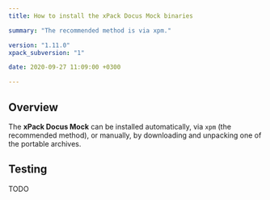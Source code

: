 ```yaml
---
title: How to install the xPack Docus Mock binaries

summary: "The recommended method is via xpm."

version: "1.11.0"
xpack_subversion: "1"

date: 2020-09-27 11:09:00 +0300

---
```




## Overview

The **xPack Docus Mock** can be installed automatically, via `xpm` (the
recommended method), or manually, by downloading and unpacking one of the
portable archives.

<Tabs groupId="operating-systems">
  <TabItem value="windows" label="Windows" default>
    <InstallWindows version={frontMatter.version} xpack_subversion={frontMatter.xpack_subversion}/>
  </TabItem>
  <TabItem value="macos" label="macOS">
    <InstallMacOS version={frontMatter.version} xpack_subversion={frontMatter.xpack_subversion}/>
  </TabItem>
  <TabItem value="linux" label="GNU/Linux">
    <InstallLinux version={frontMatter.version} xpack_subversion={frontMatter.xpack_subversion}/>
  </TabItem>
</Tabs>

## Testing

TODO
